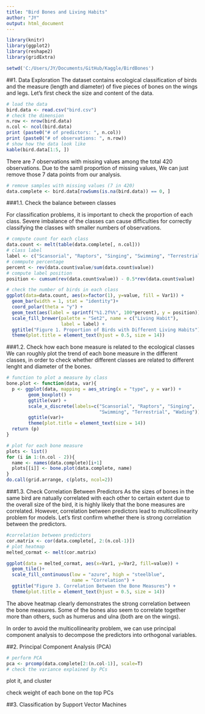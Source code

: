 ```yaml
---
title: "Bird Bones and Living Habits"
author: "JY"
output: html_document
---
```



```r
library(knitr)
library(ggplot2)
library(reshape2)
library(gridExtra)
```


```r
setwd('C:/Users/JY/Documents/GitHub/Kaggle/BirdBones')
```

##1. Data Exploration
The dataset contains ecological classification of birds and the measure (length and diameter) of five pieces of bones on the wings and legs. Let's first check the size and content of the data.
```r
# load the data
bird.data <- read.csv("bird.csv")
# check the dimension
n.row <- nrow(bird.data)
n.col <- ncol(bird.data)
print (paste0("# of predictors: ", n.col))
print (paste0("# of observations: ", n.row))
# show how the data look like
kable(bird.data[1:5, ])
```

There are 7 observations with missing values among the total 420 observations. Due to the samll proportion of missing values, We can just remove those 7 data points from our analysis. 
```r
# remove samples with missing values (7 in 420)
data.complete <- bird.data[rowSums(is.na(bird.data)) == 0, ]
```


###1.1. Check the balance between classes

For classification problems, it is important to check the proportion of each class. Severe imbalance of the classes can cause difficulties for correctly classifying the classes with smaller numbers of observations. 
```r
# compute count for each class
data.count <- melt(table(data.complete[, n.col]))
# class label
label <- c("Scansorial", "Raptors", "Singing", "Swimming", "Terrestrial", "Wading")
# commpute percentage
percent <- rev(data.count$value/sum(data.count$value))
# compute label position
position <- cumsum(rev(data.count$value)) - 0.5*rev(data.count$value)

# check the number of birds in each class
ggplot(data=data.count, aes(x=factor(1), y=value, fill = Var1)) +
  geom_bar(width = 1, stat = "identity")+
  coord_polar(theta = "y") +
  geom_text(aes(label = sprintf("%1.2f%%", 100*percent), y = position)) +
  scale_fill_brewer(palette = "Set2", name = c("Living Habit"),
                    label = label) +
  ggtitle("Figure 1. Proportion of Birds with Different Living Habits") +
  theme(plot.title = element_text(hjust = 0.5, size = 14))
```

###1.2. Check how each bone measure is related to the ecological classes
We can roughly plot the trend of each bone measure in the different classes, in order to check whether different classes are related to different lenght and diameter of the bones. 
```r
# function to plot a measure by class
bone.plot <- function(data, var){
  p <- ggplot(data, mapping = aes_string(x = "type", y = var)) +
        geom_boxplot() +
        ggtitle(var) +
        scale_x_discrete(labels=c("Scansorial", "Raptors", "Singing", 
                                  "Swimming", "Terrestrial", "Wading")) +
        ggtitle(var)+
        theme(plot.title = element_text(size = 14))
  return (p)
}
```
```r
# plot for each bone measure
plots <- list()
for (i in 1:(n.col - 2)){
  name <- names(data.complete)[i+1]
  plots[[i]] <- bone.plot(data.complete, name)
}
do.call(grid.arrange, c(plots, ncol=2))
```

###1.3. Check Correlation Between Predictors
As the sizes of bones in the same bird are natually correlated with each other to certain extent due to the overall size of the bird, it is highly likely that the bone measures are correlated. However, correlation between predictors lead to multicollinearity problem for models. Let's first confirm whether there is strong correlation between the predictors. 
```r
#correlation between predictors
cor.matrix <- cor(data.complete[, 2:(n.col-1)])
# plot heatmap
melted_cormat <- melt(cor.matrix)
```
```r
ggplot(data = melted_cormat, aes(x=Var1, y=Var2, fill=value)) + 
  geom_tile()+
  scale_fill_continuous(low = "azure", high = "steelblue", 
                        name = "Correlation") +
  ggtitle("Figure 3. Correlation Between the Bone Measures") +
  theme(plot.title = element_text(hjust = 0.5, size = 14))
```

The above heatmap clearly demonstrates the strong correlation between the bone measures. Some of the bones also seem to correlate together more than others, such as humerus and ulna (both are on the wings).

In order to avoid the multicollinearity problem, we can use principal component analysis to decompose the predictors into orthogonal variables.  


##2. Principal Component Analysis (PCA)
```r
# perform PCA
pca <- prcomp(data.complete[2:(n.col-1)], scale=T)
# check the variance explained by PCs

```

plot it, and cluster

check weight of each bone on the top PCs


##3. Classification by Support Vector Machines





